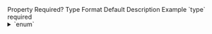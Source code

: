 <tr>
    <th>Property</th>
    <th>Required?</th>
    <th>Type</th>
    <th>Format</th>
    <th>Default</th>
    <th>Description</th>
    <th>Example</th>
</tr>
<tr>
    <td>`type`</td>
    <td>required</td>
    <td>
        <details>
            <summary>`enum`</summary>

            Most common values:
                - `PhoneCredential`
                - `EmailCredential`
                - `FullNameCredential`
                - `FirstNameCredential`
                - `MiddleNameCredential`
                - `LastNameCredential`
                - `BirthDateCredential`
                - `AddressCredential`
                - `Line1Credential`
                - `Line2Credential`
                - `CityCredential`
                - `StateCredential`
                - `ZipCodeCredential`
                - `CountryCredential`
                - `SsnCredential`
        </details>
    </td>
    <td>`PascalCase`</td>
    <td>none</td>
    <td>The type of user data a credential has</td>
    <td>`FirstNameCredential`</td>
</tr>
<tr>
    <td>`mandatory`</td>
    <td>optional</td>
    <td>`enum`</td>
    <td>`snake_case`</td>
    <td>`no`</td>
    <td>Whether the credential is required, not required, or required if available (accepted values `yes`, `no`, and `if_available`)</td>
    <td>`"if_available"`</td>
</tr>
<tr>
    <td>`children`</td>
    <td>optional</td>
    <td>`CredentialRequest[]`</td>
    <td>See [`CredentialRequest`](/v2/types#credentialrequest)</td>
    <td>none</td>
    <td>List of child `CredentialRequest`s relative to the parent `CredentialRequest`</td>
    <td>Child `CredentialRequest`s with `type`s `FirstNameCredential` and `LastNameCredential` relative to a parent `CredentialRequest` with type `FullNameCredential`</td>
</tr>
